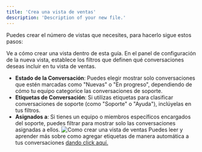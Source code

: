 ```yaml
---
title: 'Crea una vista de ventas'
description: 'Description of your new file.'
---
```

Puedes crear el número de vistas que necesites, para hacerlo sigue estos pasos:

<Steps>
  <Step title="Sigue los pasos para crear una vista">
  Ve a cómo crear una vista dentro de esta guía.
  </Step>
  <Step title="Configura los Filtros">
 En el panel de configuración de la nueva vista, establece los filtros que definen qué conversaciones deseas incluir en tu vista de ventas. 
  </Step>
</Steps>

- **Estado de la Conversación**: Puedes elegir mostrar solo conversaciones que estén marcadas como "Nuevas" o "En progreso", dependiendo de cómo tu equipo categorice las conversaciones de soporte.
- **Etiquetas de Conversación**: Si utilizas etiquetas para clasificar conversaciones de soporte (como "Soporte" o "Ayuda"), inclúyelas en tus filtros.
- **Asignados a**: Si tienes un equipo o miembros específicos encargados del soporte, puedes filtrar para mostrar solo las conversaciones asignadas a ellos.
![Como crear una vista de ventas](https://hilos-media.s3.us-east-2.amazonaws.com/mintlify/guides/new-agent/organize-conversations/2.5-crear-vista-ventas.jpeg)
Puedes leer y aprender más sobre como agregar etiquetas de manera automática a tus conversaciones
[dando click aquí.](https://hilos.io/docs/user/using-hilos/flows/steps/tag-step) 
